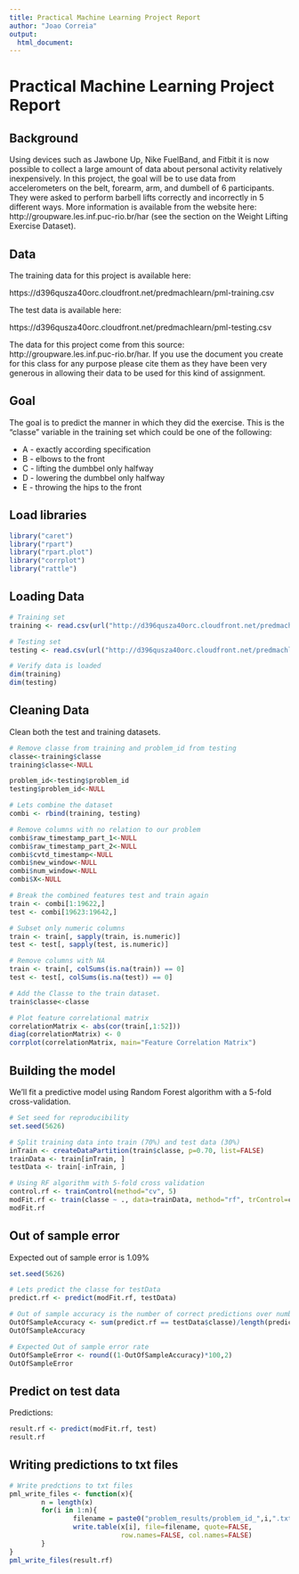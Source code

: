 ```yaml
---
title: Practical Machine Learning Project Report
author: "Joao Correia"
output:
  html_document:
---
```


Practical Machine Learning Project Report
========================================================

## Background

Using devices such as Jawbone Up, Nike FuelBand, and Fitbit it is now possible to collect a large amount of data about personal activity relatively inexpensively. In this project, the goal will be to use data from accelerometers on the belt, forearm, arm, and dumbell of 6 participants. They were asked to perform barbell lifts correctly and incorrectly in 5 different ways. More information is available from the website here: http://groupware.les.inf.puc-rio.br/har (see the section on the Weight Lifting Exercise Dataset). 

## Data

The training data for this project is available here: 

https://d396qusza40orc.cloudfront.net/predmachlearn/pml-training.csv

The test data is available here: 

https://d396qusza40orc.cloudfront.net/predmachlearn/pml-testing.csv

The data for this project come from this source: http://groupware.les.inf.puc-rio.br/har. If you use the document you create for this class for any purpose please cite them as they have been very generous in allowing their data to be used for this kind of assignment. 

## Goal

The goal is to predict the manner in which they did the exercise. This is the "classe" variable in the training set which could be one of the following:

* A - exactly according specification
* B - elbows to the front
* C - lifting the dumbbel only halfway
* D - lowering the dumbbel only halfway
* E - throwing the hips to the front

## Load libraries

```r
library("caret")
library("rpart")
library("rpart.plot")
library("corrplot")
library("rattle")

```

## Loading Data

```r

# Training set
training <- read.csv(url("http://d396qusza40orc.cloudfront.net/predmachlearn/pml-training.csv"))

# Testing set
testing <- read.csv(url("http://d396qusza40orc.cloudfront.net/predmachlearn/pml-testing.csv"))

# Verify data is loaded
dim(training)
dim(testing)
```

## Cleaning Data

Clean both the test and training datasets.

```r
# Remove classe from training and problem_id from testing
classe<-training$classe
training$classe<-NULL

problem_id<-testing$problem_id
testing$problem_id<-NULL

# Lets combine the dataset
combi <- rbind(training, testing)

# Remove columns with no relation to our problem
combi$raw_timestamp_part_1<-NULL
combi$raw_timestamp_part_2<-NULL
combi$cvtd_timestamp<-NULL
combi$new_window<-NULL
combi$num_window<-NULL
combi$X<-NULL

# Break the combined features test and train again
train <- combi[1:19622,]
test <- combi[19623:19642,]

# Subset only numeric columns
train <- train[, sapply(train, is.numeric)]
test <- test[, sapply(test, is.numeric)]

# Remove columns with NA
train <- train[, colSums(is.na(train)) == 0] 
test <- test[, colSums(is.na(test)) == 0] 

# Add the Classe to the train dataset. 
train$classe<-classe

# Plot feature correlational matrix
correlationMatrix <- abs(cor(train[,1:52]))
diag(correlationMatrix) <- 0
corrplot(correlationMatrix, main="Feature Correlation Matrix")
```

## Building the model

We'll fit a predictive model using Random Forest algorithm with a 5-fold cross-validation.
 
```r
# Set seed for reproducibility
set.seed(5626)

# Split training data into train (70%) and test data (30%)
inTrain <- createDataPartition(train$classe, p=0.70, list=FALSE)
trainData <- train[inTrain, ]
testData <- train[-inTrain, ]

# Using RF algorithm with 5-fold cross validation
control.rf <- trainControl(method="cv", 5)
modFit.rf <- train(classe ~ ., data=trainData, method="rf", trControl=control.rf, ntree=10)
modFit.rf
```

## Out of sample error
Expected out of sample error is 1.09%

```r
set.seed(5626)

# Lets predict the classe for testData
predict.rf <- predict(modFit.rf, testData)

# Out of sample accuracy is the number of correct predictions over number of predictions.
OutOfSampleAccuracy <- sum(predict.rf == testData$classe)/length(predict.rf)
OutOfSampleAccuracy

# Expected Out of sample error rate 
OutOfSampleError <- round((1-OutOfSampleAccuracy)*100,2)
OutOfSampleError
```

## Predict on test data

Predictions:

```r
result.rf <- predict(modFit.rf, test)
result.rf
```

## Writing predictions to txt files

```r
# Write predctions to txt files
pml_write_files <- function(x){
        n = length(x)
        for(i in 1:n){
                filename = paste0("problem_results/problem_id_",i,".txt")
                write.table(x[i], file=filename, quote=FALSE,
                            row.names=FALSE, col.names=FALSE)
        }
}
pml_write_files(result.rf)
```
